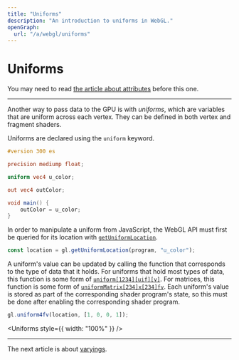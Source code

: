 ```yaml
---
title: "Uniforms"
description: "An introduction to uniforms in WebGL."
openGraph:
  url: "/a/webgl/uniforms"
---
```



# Uniforms

You may need to read [the article about attributes](/a/webgl/attributes) before this one.

---

Another way to pass data to the GPU is with _uniforms_, which are variables that are uniform across each vertex. They can be defined in both vertex and fragment shaders.

Uniforms are declared using the `uniform` keyword.

```glsl
#version 300 es

precision mediump float;

uniform vec4 u_color;

out vec4 outColor;

void main() {
	outColor = u_color;
}
```

In order to manipulate a uniform from JavaScript, the WebGL API must first be queried for its location with [`getUniformLocation`](https://developer.mozilla.org/en-US/docs/Web/API/WebGLRenderingContext/getUniformLocation).

```js
const location = gl.getUniformLocation(program, "u_color");
```

A uniform's value can be updated by calling the function that corresponds to the type of data that it holds. For uniforms that hold most types of data, this function is some form of [`uniform[1234][uif][v]`](https://developer.mozilla.org/en-US/docs/Web/API/WebGL2RenderingContext/uniform). For matrices, this function is some form of [`uniformMatrix[234]x[234]fv`](https://developer.mozilla.org/en-US/docs/Web/API/WebGL2RenderingContext/uniformMatrix). Each uniform's value is stored as part of the corresponding shader program's state, so this must be done after enabling the corresponding shader program.

```js
gl.uniform4fv(location, [1, 0, 0, 1]);
```

<Uniforms style={{ width: "100%" }} />

---

The next article is about [varyings](/a/webgl/varyings).
